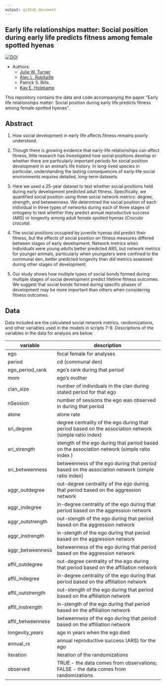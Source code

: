 ```yaml
---
output: github_document
---
```


## Early life relationships matter: Social position during early life predicts fitness among female spotted hyenas

[![DOI](https://zenodo.org/badge/268907300.svg)](https://zenodo.org/badge/latestdoi/268907300)

* Authors:
    + [Julie W. Turner](https://www.julwturner.com)
    + [Alec L. Robitaille](http://robitalec.ca)
    + Patrick S. Bills
    + [Kay E. Holekamp](https://www.holekamplab.org)
    

This repository contains the data and code accompanying the paper "Early life
relationships matter: Social position during early life predicts fitness among
female spotted hyenas".


## Abstract
1.	How social development in early life affects fitness remains poorly
understood.

2.	Though there is growing evidence that early-life relationships can affect
fitness, little research has investigated how social positions develop or
whether there are particularly important periods for social position development
in an animal’s life history. In long-lived species in particular, understanding
the lasting consequences of early-life social environments requires detailed,
long-term datasets.

3.	Here we used a 25-year dataset to test whether social positions held during
early development predicted adult fitness. Specifically, we quantified social
position using three social network metrics: degree, strength, and betweenness.
We determined the social position of each individual in three types of networks
during each of three stages of ontogeny to test whether they predict annual
reproductive success (ARS) or longevity among adult female spotted hyenas
(*Crocuta crocuta*).

4.	The social positions occupied by juvenile hyenas did predict their fitness,
but the effects of social position on fitness measures differed between stages
of early development. Network metrics when individuals were young adults better
predicted ARS, but network metrics for younger animals, particularly when
youngsters were confined to the communal den, better predicted longevity than
did metrics assessed during other stages of development.


5.	Our study shows how multiple types of social bonds formed during multiple
stages of social development predict lifetime fitness outcomes. We suggest that
social bonds formed during specific phases of development may be more important
than others when considering fitness outcomes.


## Data
Data included are the calculated social network metrics, randomizations, and other variables used in the models in scripts 7-8. Descriptions of the variables in the data for analysis are below.

| variable          | description                                                                                           |
|-------------------|-------------------------------------------------------------------------------------------------------|
| ego               |  focal female for analyses                                                                            |
| period            |  cd (communal den)                                                                                    |
| ego_period_rank   |  ego's rank during that period                                                                        |
| mom               |  ego's mother                                                                                         |
| clan_size         |  number of individuals in the clan during stated period for that ego                                  |
| nSession          |  number of sessions the ego was observed in during that period                                        |
| alone             |  alone rate                                                                                           |
| sri_degree        |  degree centrality of the ego during that period based on the association network (simple ratio index)|
| sri_strength      |  stength of the ego during that period based on the association network (simple ratio index )         |
| sri_betweenness   |  betweenness of the ego during that period based on the association network (simple ratio index)      |
| aggr_outdegree    |  out-degree centrality of the ego during that period based on the aggression network                  |
| aggr_indegree     |  in-degree centrality of the ego during that period based on the aggression network                   |
| aggr_outstrength  |  out-stength of the ego during that period based on the aggression network                            |
| aggr_instrength   |  in-stength of the ego during that period based on the aggression network                             |
| aggr_betweenness  |  betweenness of the ego during that period based on the aggression network                            |
| affil_outdegree   |  out-degree centrality of the ego during that period based on the affiliation network                 |
| affil_indegree    |  in-degree centrality of the ego during that period based on the affiliation network                  |
| affil_outstrength |  out-stength of the ego during that period based on the affiliation network                           |
| affil_instrength  |  in-stength of the ego during that period based on the affiliation network                            |
| affil_betweenness |  betweenness of the ego during that period based on the affiliation network                           |
| longevity_years   |  age in years when the ego died                                                                       |
| annual_rs         |  annual reproductive success (ARS) for the ego                                                        |
| iteration         |  iteration of the randomizations                                                                      |
| observed          |  TRUE - the data comes from observations; FALSE - the data comes from randomizations                  |
